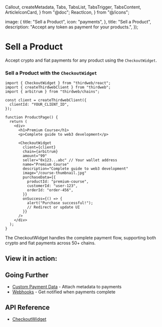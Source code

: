   Callout,
  createMetadata,
  Tabs,
  TabsList,
  TabsTrigger,
  TabsContent,
  ArticleIconCard,
} from "@doc";
  ReactIcon,
} from "@/icons";

  image: {
    title: "Sell a Product",
    icon: "payments",
  },
  title: "Sell a Product",
  description: "Accept any token as payment for your products.",
});

# Sell a Product

Accept crypto and fiat payments for any product using the `CheckoutWidget`.

### Sell a Product with the `CheckoutWidget`

```tsx
import { CheckoutWidget } from "thirdweb/react";
import { createThirdwebClient } from "thirdweb";
import { arbitrum } from "thirdweb/chains";

const client = createThirdwebClient({
  clientId: "YOUR_CLIENT_ID",
});

function ProductPage() {
  return (
    <div>
      <h1>Premium Course</h1>
      <p>Complete guide to web3 development</p>

      <CheckoutWidget
        client={client}
        chain={arbitrum}
        amount="99"
        seller="0x123...abc" // Your wallet address
        name="Premium Course"
        description="Complete guide to web3 development"
        image="/course-thumbnail.jpg"
        purchaseData={{
          productId: "premium-course",
          customerId: "user-123",
          orderId: "order-456",
        }}
        onSuccess={() => {
          alert("Purchase successful!");
          // Redirect or update UI
        }}
      />
    </div>
  );
}
```

The CheckoutWidget handles the complete payment flow, supporting both crypto and fiat payments across 50+ chains.

## View it in action:

<ArticleIconCard
  title="Sell a Product Live Demo"
  description="Sell a product using the CheckoutWidget"
  icon={ReactIcon}
  href="https://playground.thirdweb.com/connect/pay/commerce"
/>

## Going Further

- [Custom Payment Data](/payments/custom-data) - Attach metadata to payments
- [Webhooks](/payments/webhooks) - Get notified when payments complete

## API Reference

- [CheckoutWidget](/references/typescript/v5/CheckoutWidget)
